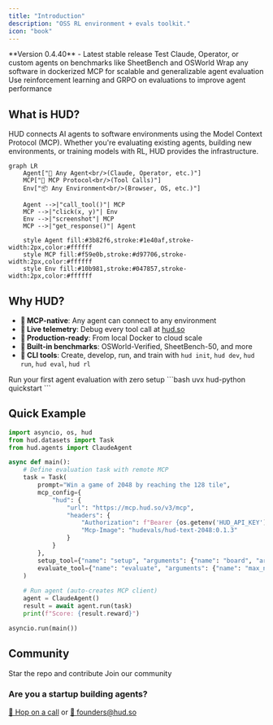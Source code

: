 ```yaml
---
title: "Introduction"
description: "OSS RL environment + evals toolkit."
icon: "book"
---
```


<Note>
**Version 0.4.40** - Latest stable release
</Note>

<CardGroup cols={3}>
<Card title="I want to evaluate agents" icon="robot" href="/evaluate-agents/create-agents">
  Test Claude, Operator, or custom agents on benchmarks like SheetBench and OSWorld
</Card>

<Card title="I want to build environments" icon="cube" href="/build-environments">
  Wrap any software in dockerized MCP for scalable and generalizable agent evaluation
</Card>

<Card title="I want to train agents" icon="brain" href="/train-agents/quickstart">
  Use reinforcement learning and GRPO on evaluations to improve agent performance
</Card>
</CardGroup>

## What is HUD?

HUD connects AI agents to software environments using the Model Context Protocol (MCP). Whether you're evaluating existing agents, building new environments, or training models with RL, HUD provides the infrastructure.

```mermaid
graph LR
    Agent["🤖 Any Agent<br/>(Claude, Operator, etc.)"]
    MCP["🔌 MCP Protocol<br/>(Tool Calls)"]
    Env["📦 Any Environment<br/>(Browser, OS, etc.)"]
    
    Agent -->|"call_tool()"| MCP
    MCP -->|"click(x, y)"| Env
    Env -->|"screenshot"| MCP
    MCP -->|"get_response()"| Agent
    
    style Agent fill:#3b82f6,stroke:#1e40af,stroke-width:2px,color:#ffffff
    style MCP fill:#f59e0b,stroke:#d97706,stroke-width:2px,color:#ffffff
    style Env fill:#10b981,stroke:#047857,stroke-width:2px,color:#ffffff
```

## Why HUD?

- **🔌 MCP-native**: Any agent can connect to any environment
- **📡 Live telemetry**: Debug every tool call at [hud.so](https://hud.so)
- **🚀 Production-ready**: From local Docker to cloud scale
- **🎯 Built-in benchmarks**: OSWorld-Verified, SheetBench-50, and more
 - **🔧 CLI tools**: Create, develop, run, and train with `hud init`, `hud dev`, `hud run`, `hud eval`, `hud rl`

<CardGroup cols={2}>
<Card title="3-minute quickstart" icon="bolt" href="/quickstart">
  Run your first agent evaluation with zero setup
</Card>

<Card title="Clone starter project" icon="code-branch">
  ```bash
  uvx hud-python quickstart
  ```
</Card>
</CardGroup>



## Quick Example

```python
import asyncio, os, hud
from hud.datasets import Task
from hud.agents import ClaudeAgent

async def main():
    # Define evaluation task with remote MCP
    task = Task(
        prompt="Win a game of 2048 by reaching the 128 tile",
        mcp_config={
            "hud": {
                "url": "https://mcp.hud.so/v3/mcp",
                "headers": {
                    "Authorization": f"Bearer {os.getenv('HUD_API_KEY')}",
                    "Mcp-Image": "hudevals/hud-text-2048:0.1.3"
                }
            }
        },
        setup_tool={"name": "setup", "arguments": {"name": "board", "arguments": { "board_size": 4}}},
        evaluate_tool={"name": "evaluate", "arguments": {"name": "max_number", "arguments": {"target": 64}}}
    )
    
    # Run agent (auto-creates MCP client)
    agent = ClaudeAgent()
    result = await agent.run(task)
    print(f"Score: {result.reward}")

asyncio.run(main())
```

## Community

<CardGroup cols={2}>
<Card title="GitHub" icon="github" href="https://github.com/hud-evals/hud-python">
  Star the repo and contribute
</Card>

<Card title="Discord" icon="discord" href="https://discord.gg/wkjtmHYYjm">
  Join our community
</Card>
</CardGroup>

### Are you a startup building agents?

[📅 Hop on a call](https://cal.com/jay-ram-z6st6w/demo) or [📧 founders@hud.so](mailto:founders@hud.so)

